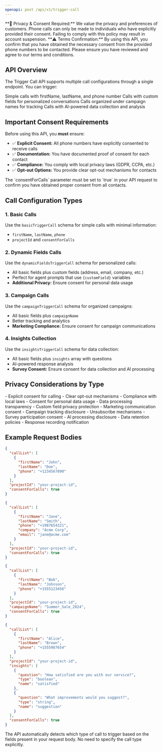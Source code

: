 ```yaml
---
openapi: post /api/v1/trigger-call
---
```


<Warning>
  **🚨 Privacy & Consent Required:** We value the privacy and preferences of customers. Phone calls can only be made to individuals who have explicitly provided their consent. Failing to comply with this policy may result in account suspension.
</Warning>

<Warning>
  **⚠️ Terms Confirmation:** By using this API, you confirm that you have obtained the necessary consent from the provided phone numbers to be contacted. Please ensure you have reviewed and agree to our terms and conditions.
</Warning>

## API Overview

The Trigger Call API supports multiple call configurations through a single endpoint. You can trigger:

<CardGroup cols={2}>
  <Card title="🔹 Basic Calls" icon="phone">
    Simple calls with firstName, lastName, and phone number
  </Card>
  <Card title="🎯 Dynamic Fields" icon="database">
    Calls with custom fields for personalized conversations
  </Card>
  <Card title="📊 Campaign Calls" icon="chart-line">
    Calls organized under campaign names for tracking
  </Card>
  <Card title="🧠 Insights Collection" icon="brain">
    Calls with AI-powered data collection and analysis
  </Card>
</CardGroup>

## Important Consent Requirements

Before using this API, you **must** ensure:

- ✅ **Explicit Consent:** All phone numbers have explicitly consented to receive calls
- ✅ **Documentation:** You have documented proof of consent for each contact
- ✅ **Compliance:** You comply with local privacy laws (GDPR, CCPA, etc.)
- ✅ **Opt-out Options:** You provide clear opt-out mechanisms for contacts

<Note>
  The `consentForCalls` parameter must be set to `true` in your API request to confirm you have obtained proper consent from all contacts.
</Note>

## Call Configuration Types

### 1. Basic Calls
Use the `basicTriggerCall` schema for simple calls with minimal information:
- `firstName`, `lastName`, `phone`
- `projectId` and `consentForCalls`

### 2. Dynamic Fields Calls
Use the `dynamicFieldsTriggerCall` schema for personalized calls:
- All basic fields plus custom fields (address, email, company, etc.)
- Perfect for agent prompts that use `{customField}` variables
- **Additional Privacy:** Ensure consent for personal data usage

### 3. Campaign Calls
Use the `campaignTriggerCall` schema for organized campaigns:
- All basic fields plus `campaignName`
- Better tracking and analytics
- **Marketing Compliance:** Ensure consent for campaign communications

### 4. Insights Collection
Use the `insightsTriggerCall` schema for data collection:
- All basic fields plus `insights` array with questions
- AI-powered response analysis
- **Survey Consent:** Ensure consent for data collection and AI processing

## Privacy Considerations by Type

<Tabs>
  <Tab title="Basic Calls">
    - Explicit consent for calling
    - Clear opt-out mechanisms
    - Compliance with local laws
  </Tab>
  <Tab title="Dynamic Fields">
    - Consent for personal data usage
    - Data processing transparency
    - Custom field privacy protection
  </Tab>
  <Tab title="Campaign Calls">
    - Marketing communication consent
    - Campaign tracking disclosure
    - Unsubscribe mechanisms
  </Tab>
  <Tab title="Insights Collection">
    - Survey participation consent
    - AI processing disclosure
    - Data retention policies
    - Response recording notification
  </Tab>
</Tabs>

## Example Request Bodies

<CodeGroup>

```json Basic Call
{
  "callList": [
    {
      "firstName": "John",
      "lastName": "Doe",
      "phone": "+1234567890"
    }
  ],
  "projectId": "your-project-id",
  "consentForCalls": true
}
```

```json Dynamic Fields
{
  "callList": [
    {
      "firstName": "Jane",
      "lastName": "Smith",
      "phone": "+1987654321",
      "company": "Acme Corp",
      "email": "jane@acme.com"
    }
  ],
  "projectId": "your-project-id",
  "consentForCalls": true
}
```

```json Campaign Call
{
  "callList": [
    {
      "firstName": "Bob",
      "lastName": "Johnson",
      "phone": "+1555123456"
    }
  ],
  "projectId": "your-project-id",
  "campaignName": "Summer_Sale_2024",
  "consentForCalls": true
}
```

```json Insights Collection
{
  "callList": [
    {
      "firstName": "Alice",
      "lastName": "Brown",
      "phone": "+1555987654"
    }
  ],
  "projectId": "your-project-id",
  "insights": [
    {
      "question": "How satisfied are you with our service?",
      "type": "boolean",
      "name": "satisfied"
    },
    {
      "question": "What improvements would you suggest?",
      "type": "string",
      "name": "suggestion"
    }
  ],
  "consentForCalls": true
}
```

</CodeGroup>

<Tip>
  The API automatically detects which type of call to trigger based on the fields present in your request body. No need to specify the call type explicitly.
</Tip>